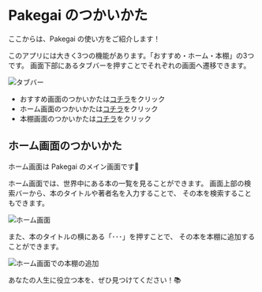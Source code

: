 
# Pakegai のつかいかた

ここからは、Pakegai の使い方をご紹介します！

このアプリには大きく3つの機能があります。「おすすめ・ホーム・本棚」の3つです。
画面下部にあるタブバーを押すことでそれぞれの画面へ遷移できます。

<Image src="/screens/tabbar.webp" width={400} height={300} alt="タブバー"/>

- おすすめ画面のつかいかたは[コチラ](/how-to-use/recommend)をクリック
- ホーム画面のつかいかたは[コチラ](#ホーム画面のつかいかた)をクリック
- 本棚画面のつかいかたは[コチラ](/how-to-use/bookshelf)をクリック

## ホーム画面のつかいかた

ホーム画面は Pakegai のメイン画面です🌟


ホーム画面では、世界中にある本の一覧を見ることができます。
画面上部の検索バーから、本のタイトルや著者名を入力することで、
その本を検索することもできます。

<Image src="/screens/home/index.webp" width={400} height={1200} alt="ホーム画面"/>

また、本のタイトルの横にある「･･･」を押すことで、
その本を本棚に追加することができます。

<Image src="/screens/home/add-bookshelf.webp" width={400} height={1200} alt="ホーム画面での本棚の追加"/>

あなたの人生に役立つ本を、ぜひ見つけてください！📚